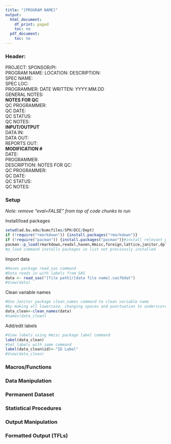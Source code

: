 ```yaml
---
title: "[PROGRAM NAME]"
output:
  html_document:
    df_print: paged
    toc: no
  pdf_document:
    toc: no
---
```

### **Header:**  
PROJECT: 
SPONSOR/PI:  
PROGRAM NAME: 
LOCATION: 
DESCRIPTION:  
SPEC NAME:  
SPEC LOC:  
PROGRAMMER: 
DATE WRITTEN: YYYY.MM.DD  
GENERAL NOTES:    
**NOTES FOR QC**  
QC PROGRAMMER:  
QC DATE:  
QC STATUS:  
QC NOTES:    
**INPUT/OUTPUT**   
DATA IN:  
DATA OUT:  
REPORTS OUT:  
**MODIFICATION #**      
DATE:  
PROGRAMMER:  
DESCRIPTION: 
NOTES FOR QC:  
QC PROGRAMMER:  
QC DATE:  
QC STATUS:  
QC NOTES:  

### **Setup**  
*Note: remove "eval=FALSE" from top of code chunks to run*  

Install/load packages
```r
setwd(ad.bu.edu/bumcfiles/SPH/DCC/Dept)
if (!require("rmarkdown")) {install.packages("rmarkdown")}
if (!require("pacman")) {install.packages("pacman")}#install relevant packages
pacman::p_load(rmarkdown,readxl,haven,Hmisc,foreign,lattice,janitor,dplyr)
#p_load command installs packages in list not previously installed
```
Import data
```r
#Haven package read_sas command
#Data reads in with labels from SAS
data <- read_sas("[file path]/[data file name].sas7bdat")
#View(data)
```
Clean variable names
```r
#Use Janitor package clean_names command to clean variable name
#by making all lowercase, changing spaces and punctuation to underscores
data_clean<-clean_names(data)
#names(data_clean)
```
Add/edit labels
```r
#View labels using Hmisc package label command
label(data_clean)
#Set labels with same command
label(data_clean$id)<-"ID Label"
#View(data_clean)
```

### **Macros/Functions**  

### **Data Manipulation**  

### **Permanent Dataset**  

### **Statistical Procedures**  

### **Output Manipulation**  

### **Formatted Output (TFLs)**  
